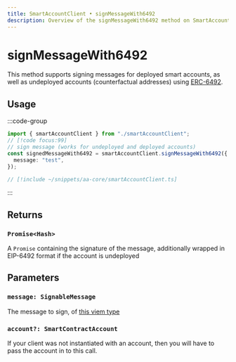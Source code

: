 ```yaml
---
title: SmartAccountClient • signMessageWith6492
description: Overview of the signMessageWith6492 method on SmartAccountClient
---
```


# signMessageWith6492

This method supports signing messages for deployed smart accounts, as well as undeployed accounts (counterfactual addresses) using [ERC-6492](https://eips.ethereum.org/EIPS/eip-6492).

## Usage

:::code-group

```ts [example.ts]
import { smartAccountClient } from "./smartAccountClient";
// [!code focus:99]
// sign message (works for undeployed and deployed accounts)
const signedMessageWith6492 = smartAccountClient.signMessageWith6492({
  message: "test",
});
```

```ts [smartAccountClient.ts]
// [!include ~/snippets/aa-core/smartAccountClient.ts]
```

:::

## Returns

### `Promise<Hash>`

A `Promise` containing the signature of the message, additionally wrapped in EIP-6492 format if the account is undeployed

## Parameters

### `message: SignableMessage`

The message to sign, of [this viem type](https://viem.sh/docs/actions/wallet/signMessage#message)

### `account?: SmartContractAccount`

If your client was not instantiated with an account, then you will have to pass the account in to this call.

